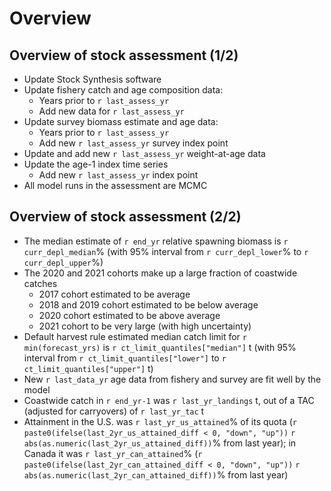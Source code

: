 # Overview

## Overview of stock assessment (1/2)
* Update Stock Synthesis software
* Update fishery catch and age composition data:
  - Years prior to `r last_assess_yr`
  - Add new data for `r last_assess_yr`
* Update survey biomass estimate and age data:
  - Years prior to `r last_assess_yr`
  - Add new `r last_assess_yr` survey index point
* Update and add new `r last_assess_yr` weight-at-age data
* Update the age-1 index time series
  - Add new `r last_assess_yr` index point
* All model runs in the assessment are MCMC

## Overview of stock assessment (2/2)

* The median estimate of `r end_yr` relative spawning biomass is
  `r curr_depl_median`% (with 95% interval from `r curr_depl_lower`%
   to `r curr_depl_upper`%)
* The 2020 and 2021 cohorts make up a large fraction of coastwide catches
  - 2017 cohort estimated to be average
  - 2018 and 2019 cohort estimated to be below average
  - 2020 cohort estimated to be above average
  - 2021 cohort to be very large (with high uncertainty)
* Default harvest rule estimated median catch limit for `r min(forecast_yrs)`
  is `r ct_limit_quantiles["median"]` t (with 95% interval from
  `r ct_limit_quantiles["lower"]` to `r ct_limit_quantiles["upper"]` t)
* New `r last_data_yr` age data from fishery and survey are fit well by the
  model
* Coastwide catch in `r end_yr-1` was `r last_yr_landings` t, out of a TAC
  (adjusted for carryovers) of `r last_yr_tac` t
* Attainment in the U.S. was `r last_yr_us_attained`% of its quota
  (`r paste0(ifelse(last_2yr_us_attained_diff < 0, "down", "up"))`
  `r abs(as.numeric(last_2yr_us_attained_diff))`% from last year); in
  Canada it was `r last_yr_can_attained`%
  (`r paste0(ifelse(last_2yr_can_attained_diff < 0, "down", "up"))`
  `r abs(as.numeric(last_2yr_can_attained_diff))`% from last year)

